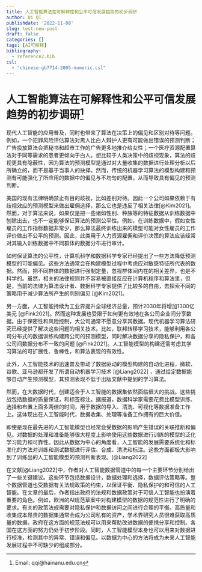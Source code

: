 ```yaml
---
title: 人工智能算法在可解释性和公平可信发展趋势的初步调研
author: Qi QI
publishdate: '2022-11-08'
slug: test-new-post
draft: false
categories: []
tags: [AI可解释]
bibliography: 
  - reference2.bib
csl: 
  - "chinese-gb7714-2005-numeric.csl"
---
```


# 人工智能算法在可解释性和公平可信发展趋势的初步调研[^1]

[^1]:Email: qqi@hainanu.edu.cn


现代人工智能的应用普及，同时也带来了算法在决策上的偏见和区别对待等问题。例如，一个犯罪风险评估算法对黑人比白人辩护人更有可能做出错误的预测判断；广告投放算法会把秘书和超市工作的广告更多地推介给女性；一个医疗资源配置算法对于同等需求的患者更倾向于白人。想比较于人类决策中的歧视现象，算法的歧视更具有隐蔽性，因为算法的预测模型是通过对大量收集的数据进行处理分析以后所确立的，而不是基于当事人的抉择。然而，传统的机器学习算法的模型构建和预测有可能强化了所应用的数据中的偏见与不均匀的配置，从而导致具有偏见的预测判断。

美国的现有法律明确禁止有目的歧视，比如差别对待。因此一个公司如果依赖于有歧视效应的预测模型来做出雇佣选择，那么它也是违反了相关法律[@Kim2021]。然而，对于算法来说，如果仅是把一些诸如性别、种族等的特征数据从训练数据中刨除出去，也不一定能够保证算法的预测公平性。例如，在训练数据中，假如女性雇员的工作指标数据非常少，那么算法最终训练出来的模型可能对女性雇员的工作评价做出不公平的预测。因此，此类用于人力资源雇佣和评价决策的算法应该经常对其输入训练数据中不同群体的数据分布进行审计。

如何保证算法的公平性，计算机科学和数据科学专家已经提出了一些方法降低预测模型的可能偏见。这些方法通常会在构建模型过程中考虑应对敏感特征所代表的数据。然而，把不同群体的数据进行强制定量，忽视群体间内在的相关差异，也是不科学的。虽然，相关的法律规则并不容易被直接反应在计算机程序和算法里，但是，当前的法律为算法设计者、数据科学专家提供了比较多的自由，去探索不同的策略用于减少算法所产生的判别偏见 [@Kim2021]。


另一方面，人工智能持续为工业界提升全球经济总量，预计2030年将增加1300亿美元 [@Fink2021]。然而这种发展也受限于如何更有效地在各公司企业间分享数据。由于保密性和风险控制，大公司通常不愿意分享其数据。现代机器学习算法研究已经提供了解决这些问题的相关技术。比如，联邦转移学习技术，能够利用各公司分布式的数据训练构建跨公司的预测模型，同时解决数据分享的隐私保护，和各公司间数据分布不一致的问题 [@Fink2021]。人工智能模型的构建还需考虑其学习算法的可扩展性、鲁棒性，和算法表现的有效性。

此外，人工智能技术的迅速普及带动了数据驱动的模型构建的自动化进程，微软、谷歌、亚马逊都开发了所谓自动机器学习技术 [@Liang2022] ，通过给定数据能够自动产生预测模型，其预测表现不低于出版文献中提到的学习算法。

然而，在大数据时代，创建适合于人工智能的数据集依然面临很大的挑战。这些挑战包括数据的质量保证，和标签标注。据报道，数据科学家需要花费比模型训练、选择和布置上面多两倍的时间，用于数据的导入、清洗、可视化等数据准备工作上。这体现出在人工智能时代，数据收集、处理等准备工作拥有的巨大价值。

即使是现在最先进的人工智能模型也经常会受数据的影响产生错误的关联推断和偏见。对数据的处理和准备能够很大程度上影响使用这些数据进行训练的模型的泛化学习能力和可靠性。因此从数据为中心的角度看，人工智能的发展需要系统化和标准化的方法对训练和测试数据进行评估、合成、清洗和标注。这些方面都极大影响到了训练出的人工智能模型的预测判断表现。[@Liang2022] 

在文献[@Liang2022]中，作者对人工智能数据管道中的每一个主要环节分别给出了一些关键建议。这些环节包括数据设计，数据处理和选择，数据评估策略等。整个数据管道也受数据有关法规政策的约束，以保证平衡、隐私保护的和可信的人工智能。在文章的最后，作者指出政府的法规和数据政策对于可信人工智能也扮演着重要的角色。例如，欧洲的AI规范草案中对构建模型的数据的规范性进行了明确的要求。有关的政策法规需要对隐私保护和数据访问之间进行合理的平衡。高质量和收集成本昂贵的数据集通常会成为公司私有的资产，学术界研究人员很难获取高质量的数据。政府在这方面的规范法规可以用来帮助改进数据的便携分享和控制。各国在这方面的努力仍处于初步阶段。同时，人工智能模型本身也可以用来对数据进行校准，检测其中的异常、错误和偏见。以数据为中心的方法将成为未来人工智能发展过程中不可缺少的组成部分。
